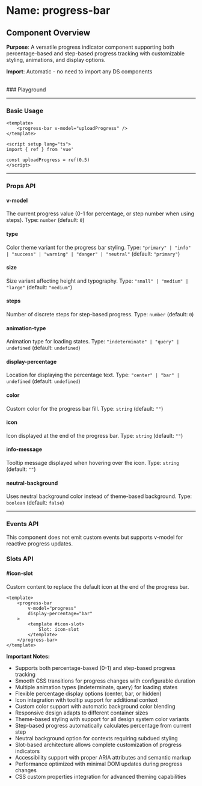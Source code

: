 
<Meta of={ProgressBar} />

# Name: progress-bar
## Component Overview

**Purpose**: A versatile progress indicator component supporting both percentage-based and step-based progress tracking with customizable styling, animations, and display options.

**Import**: Automatic - no need to import any DS components

<br />
### Playground

<Canvas of={ProgressBar.Primary} />
<Controls />

---

### Basic Usage

```vue
<template>
    <progress-bar v-model="uploadProgress" />
</template>

<script setup lang="ts">
import { ref } from 'vue'

const uploadProgress = ref(0.5)
</script>
```

<Canvas sourceState="none" of={ProgressBar.Primary} />

---

### Props API

#### v-model
The current progress value (0-1 for percentage, or step number when using steps). Type: `number` (default: `0`)

#### type
Color theme variant for the progress bar styling. Type: `"primary" | "info" | "success" | "warning" | "danger" | "neutral"` (default: `"primary"`)

<Canvas sourceState="none" of={ProgressBar.Types} />

#### size
Size variant affecting height and typography. Type: `"small" | "medium" | "large"` (default: `"medium"`)

<Canvas sourceState="none" of={ProgressBar.Sizes} />

#### steps
Number of discrete steps for step-based progress. Type: `number` (default: `0`)

<Canvas sourceState="none" of={ProgressBar.Steps} />

#### animation-type
Animation type for loading states. Type: `"indeterminate" | "query" | undefined` (default: `undefined`)

<Canvas sourceState="none" of={ProgressBar.AnimationTypes} />

#### display-percentage
Location for displaying the percentage text. Type: `"center" | "bar" | undefined` (default: `undefined`)

<Canvas sourceState="none" of={ProgressBar.DisplayPercentage} />

#### color
Custom color for the progress bar fill. Type: `string` (default: `""`)

#### icon
Icon displayed at the end of the progress bar. Type: `string` (default: `""`)

<Canvas sourceState="none" of={ProgressBar.Icon} />

#### info-message
Tooltip message displayed when hovering over the icon. Type: `string` (default: `""`)

#### neutral-background
Uses neutral background color instead of theme-based background. Type: `boolean` (default: `false`)

<Canvas sourceState="none" of={ProgressBar.NeutralBackground} />

---

### Events API

This component does not emit custom events but supports v-model for reactive progress updates.

### Slots API

#### #icon-slot
Custom content to replace the default icon at the end of the progress bar.

```vue
<template>
    <progress-bar 
        v-model="progress"
        display-percentage="bar"
    >
        <template #icon-slot>
            Slot: icon-slot
        </template>
    </progress-bar>
</template>
```

<Canvas sourceState="none" of={ProgressBar.IconSlot} />

**Important Notes:**
- Supports both percentage-based (0-1) and step-based progress tracking
- Smooth CSS transitions for progress changes with configurable duration
- Multiple animation types (indeterminate, query) for loading states
- Flexible percentage display options (center, bar, or hidden)
- Icon integration with tooltip support for additional context
- Custom color support with automatic background color blending
- Responsive design adapts to different container sizes
- Theme-based styling with support for all design system color variants
- Step-based progress automatically calculates percentage from current step
- Neutral background option for contexts requiring subdued styling
- Slot-based architecture allows complete customization of progress indicators
- Accessibility support with proper ARIA attributes and semantic markup
- Performance optimized with minimal DOM updates during progress changes
- CSS custom properties integration for advanced theming capabilities